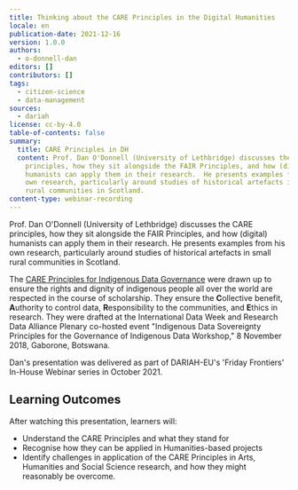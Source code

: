 ```yaml
---
title: Thinking about the CARE Principles in the Digital Humanities
locale: en
publication-date: 2021-12-16
version: 1.0.0
authors:
  - o-donnell-dan
editors: []
contributors: []
tags:
  - citizen-science
  - data-management
sources:
  - dariah
license: cc-by-4.0
table-of-contents: false
summary:
  title: CARE Principles in DH
  content: Prof. Dan O'Donnell (University of Lethbridge) discusses the CARE
    principles, how they sit alongside the FAIR Principles, and how (digital)
    humanists can apply them in their research.  He presents examples from his
    own research, particularly around studies of historical artefacts in small
    rural communities in Scotland.
content-type: webinar-recording
---
```

Prof. Dan O'Donnell (University of Lethbridge) discusses the CARE principles, how they sit alongside the FAIR Principles, and how (digital) humanists can apply them in their research. He presents examples from his own research, particularly around studies of historical artefacts in small rural communities in Scotland.

The [CARE Principles for Indigenous Data Governance](https://www.gida-global.org/care) were drawn up to ensure the rights and dignity of indigenous people all over the world are respected in the course of scholarship. They ensure the **C**ollective benefit, **A**uthority to control data, **R**esponsibility to the communities, and **E**thics in research. They were drafted at the International Data Week and Research Data Alliance Plenary co-hosted event "Indigenous Data Sovereignty Principles for the Governance of Indigenous Data Workshop," 8 November 2018, Gaborone, Botswana.

Dan's presentation was delivered as part of DARIAH-EU's 'Friday Frontiers' In-House Webinar series in October 2021.

## Learning Outcomes

After watching this presentation, learners will:

* Understand the CARE Principles and what they stand for
* Recognise how they can be applied in Humanities-based projects
* Identify challenges in application of the CARE Principles in Arts, Humanities and Social Science research, and how they might reasonably be overcome.

<VideoCard provider="youtube" id="zy6D9UQuiig" title="Thinking about CARE Principles in (Digital) Humanities research" image="/assets/content/assets/en/resources/hosted/thinking-about-the-care-principles-in-the-digital-humanities/dan-o-donnell-videocard-thumbnail-png" subtitle="Click here to view" />
